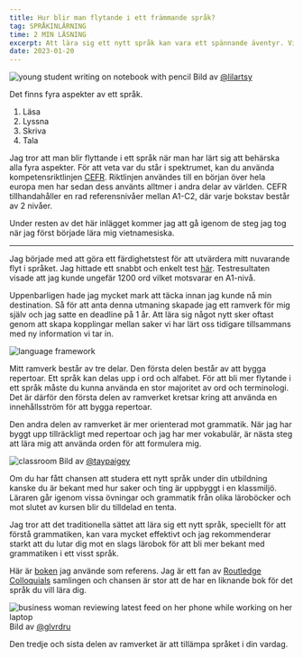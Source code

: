 ```yaml
---
title: Hur blir man flytande i ett främmande språk?
tag: SPRÅKINLÄRNING
time: 2 MIN LÄSNING
excerpt: Att lära sig ett nytt språk kan vara ett spännande äventyr. Vi har alla olika anledningar till varför vi vill lära oss ett nytt språk. I det här inlägget skulle jag vilja dela med mig av min strategi för att lära mig ett nytt språk
date: 2023-01-20
---
```


![young student writing on notebook with pencil](https://images.unsplash.com/photo-1550592704-6c76defa9985?ixlib=rb-4.0.3&ixid=MnwxMjA3fDB8MHxwaG90by1wYWdlfHx8fGVufDB8fHx8&auto=format&fit=crop&w=4470&q=80)
Bild av [@lilartsy](https://unsplash.com/@lilartsy)

Det finns fyra aspekter av ett språk.

1. Läsa
2. Lyssna
3. Skriva
4. Tala

Jag tror att man blir flyttande i ett språk när man har lärt sig att behärska alla fyra aspekter. För att veta var du står i spektrumet,
kan du använda kompetensriktlinjen [CEFR](https://en.wikipedia.org/wiki/Common_European_Framework_of_Reference_for_Languages). Riktlinjen användes till en början över hela europa men har sedan dess använts alltmer
i andra delar av världen. CEFR tillhandahåller en rad referensnivåer mellan A1-C2, där varje bokstav består av 2 nivåer.

Under resten av det här inlägget kommer jag att gå igenom de steg jag tog när jag först började lära mig vietnamesiska.

---

Jag började med att göra ett färdighetstest för att utvärdera mitt nuvarande flyt i språket. Jag hittade ett snabbt och enkelt test [här](https://www.17-minute-languages.com/en/Vietnamese-placement-test/).
Testresultaten visade att jag kunde ungefär 1200 ord vilket motsvarar en A1-nivå.

Uppenbarligen hade jag mycket mark att täcka innan jag kunde nå min destination. Så för att anta denna utmaning skapade jag ett ramverk för mig själv och jag satte en deadline på 1 år.
Att lära sig något nytt sker oftast genom att skapa kopplingar mellan saker vi har lärt oss tidigare tillsammans med ny information vi tar in.

![language framework](/language.png)

Mitt ramverk består av tre delar. Den första delen består av att bygga repertoar. Ett språk kan delas upp i ord och alfabet. För att bli mer flytande i ett språk
måste du kunna använda en stor majoritet av ord och terminologi. Det är därför den första delen av ramverket kretsar kring att använda en innehållsström för att bygga repertoar.

Den andra delen av ramverket är mer orienterad mot grammatik. När jag har byggt upp tillräckligt med repertoar och jag har mer vokabulär, är nästa steg att lära mig att använda orden för att formulera mig.

![classroom](https://images.unsplash.com/photo-1581726707445-75cbe4efc586?ixlib=rb-4.0.3&ixid=MnwxMjA3fDB8MHxwaG90by1wYWdlfHx8fGVufDB8fHx8&auto=format&fit=crop&w=876&q=80)
Bild av [@taypaigey](https://unsplash.com/@taypaigey)

Om du har fått chansen att studera ett nytt språk under din utbildning kanske du är bekant med hur saker och ting är uppbyggt i en klassmiljö. Läraren går igenom vissa övningar och grammatik
från olika läroböcker och mot slutet av kursen blir du tilldelad en tenta.

Jag tror att det traditionella sättet att lära sig ett nytt språk, speciellt för att förstå grammatiken, kan vara mycket effektivt och jag rekommenderar starkt att du lutar dig mot en slags lärobok för att bli
mer bekant med grammatiken i ett visst språk.

Här är [boken](https://www.routledge.com/Colloquial-Vietnamese-The-Complete-Course-for-Beginners/Hoai-Tran-Nguyen-Vuong-Vuong/p/book/9781138950238) jag använde som referens.
Jag är ett fan av [Routledge Colloquials](https://routledgetextbooks.com/textbooks/colloquial/) samlingen och chansen är stor att de har en liknande bok för det språk du vill lära dig.

![business woman reviewing latest feed on her phone while working on her laptop](https://images.unsplash.com/photo-1584438784894-089d6a62b8fa?ixlib=rb-4.0.3&ixid=MnwxMjA3fDB8MHxwaG90by1wYWdlfHx8fGVufDB8fHx8&auto=format&fit=crop&w=2670&q=80)
Bild av [@glvrdru](https://unsplash.com/@glvrdru)

Den tredje och sista delen av ramverket är att tillämpa språket i din vardag.
